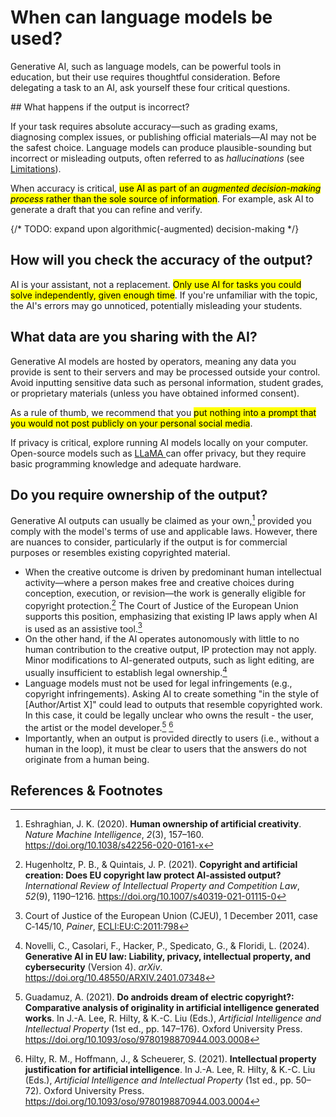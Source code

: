
# When can language models be used?

Generative AI, such as language models, can be powerful tools in education, but their use requires thoughtful consideration. Before delegating a task to an AI, ask yourself these four critical questions.

<Steps>
## What happens if the output is incorrect?

If your task requires absolute accuracy—such as grading exams, diagnosing complex issues, or publishing official materials—AI may not be the safest choice. Language models can produce plausible-sounding but incorrect or misleading outputs, often referred to as *hallucinations* (see [Limitations](/genai/limitations)).

When accuracy is critical, <mark>use AI as part of an *augmented decision-making process* rather than the sole source of information</mark>. For example, ask AI to generate a draft that you can refine and verify.

{/* TODO: expand upon algorithmic(-augmented) decision-making */}

## How will you check the accuracy of the output?

AI is your assistant, not a replacement. <mark>Only use AI for tasks you could solve independently, given enough time</mark>. If you're unfamiliar with the topic, the AI's errors may go unnoticed, potentially misleading your students.

## What data are you sharing with the AI?

Generative AI models are hosted by operators, meaning any data you provide is sent to their servers and may be processed outside your control. Avoid inputting sensitive data such as personal information, student grades, or proprietary materials (unless you have obtained informed consent). 

As a rule of thumb, we recommend that you <mark>put nothing into a prompt that you would not post publicly on your personal social media</mark>. 

If privacy is critical, explore running AI models locally on your computer. Open-source models such as [LLaMA <i className="fa-solid fa-arrow-up-right-from-square"></i>](https://www.llama.com/) can offer privacy, but they require basic programming knowledge and adequate hardware.

## Do you require ownership of the output?

Generative <span mark-color="yellow">AI outputs can usually be claimed as your own</span>,[^Eshraghian2020Human] provided you comply with the model's terms of use and applicable laws. However, there are nuances to consider, particularly if the output is for commercial purposes or resembles existing copyrighted material. 

- <span mark-color="green">When the creative outcome is driven by predominant human intellectual activity</span>—where a person makes free and creative choices during conception, execution, or revision—the work is generally eligible for copyright protection.[^Hugenholtz2021Copyright] The Court of Justice of the European Union supports this position, emphasizing that existing IP laws apply when AI is used as an assistive tool.[^CJEU2011Panier]
- On the other hand, <span mark-color="red">if the AI operates autonomously with little to no human contribution</span> to the creative output, IP protection may not apply. Minor modifications to AI-generated outputs, such as light editing, are usually insufficient to establish legal ownership.[^Novelli2024Generative]
- Language models must not be used for legal infringements (e.g., copyright infringements). Asking AI to create something "in the style of [Author/Artist X]" could lead to outputs that resemble copyrighted work. In this case, it could be legally unclear who owns the result - the user, the artist or the model developer.[^Guadamuz2021Androids] [^Hilty2021Intellectual]
- Importantly, when an output is provided directly to users (i.e., without a human in the loop), it must be clear to users that the answers do not originate from a human being. 

</Steps>

## References & Footnotes

[^CJEU2011Panier]: Court of Justice of the European Union (CJEU), 1 December 2011, case C‐145/10, *Painer*, [ECLI:EU:C:2011:798](https://eur-lex.europa.eu/legal-content/EN/TXT/?uri=CELEX%3A62010CJ0145)

[^Eshraghian2020Human]: Eshraghian, J. K. (2020). **Human ownership of artificial creativity**. *Nature Machine Intelligence*, *2*(3), 157–160. https://doi.org/10.1038/s42256-020-0161-x

[^Guadamuz2021Androids]: Guadamuz, A. (2021). **Do androids dream of electric copyright?: Comparative analysis of originality in artificial intelligence generated works**. In J.-A. Lee, R. Hilty, & K.-C. Liu (Eds.), *Artificial Intelligence and Intellectual Property* (1st ed., pp. 147–176). Oxford University Press. https://doi.org/10.1093/oso/9780198870944.003.0008

[^Hilty2021Intellectual]: Hilty, R. M., Hoffmann, J., & Scheuerer, S. (2021). **Intellectual property justification for artificial intelligence**. In J.-A. Lee, R. Hilty, & K.-C. Liu (Eds.), *Artificial Intelligence and Intellectual Property* (1st ed., pp. 50–72). Oxford University Press. https://doi.org/10.1093/oso/9780198870944.003.0004

[^Hugenholtz2021Copyright]: Hugenholtz, P. B., & Quintais, J. P. (2021). **Copyright and artificial creation: Does EU copyright law protect AI-assisted output?** *International Review of Intellectual Property and Competition Law*, *52*(9), 1190–1216. https://doi.org/10.1007/s40319-021-01115-0

[^Novelli2024Generative]: Novelli, C., Casolari, F., Hacker, P., Spedicato, G., & Floridi, L. (2024). **Generative AI in EU law: Liability, privacy, intellectual property, and cybersecurity** (Version 4). *arXiv*. https://doi.org/10.48550/ARXIV.2401.07348
